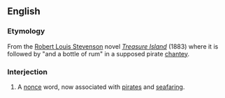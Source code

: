==English==
===Etymology===
From the [[w:Robert Louis Stevenson|Robert Louis Stevenson]] novel ''[[w:Treasure Island|Treasure Island]]'' (1883) where it is followed by "and a bottle of rum" in a supposed pirate [[chantey]].

===Interjection===
{{en-intj|pos=yo-ho-ho!}}

# A [[nonce]] word, now associated with [[pirate]]s and [[seafaring]].